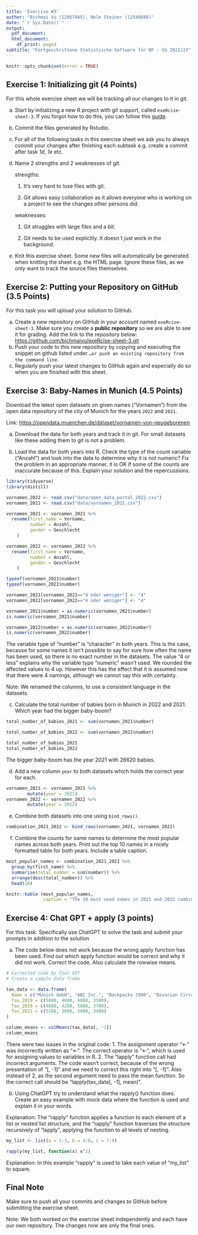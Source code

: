```yaml
---
title: 'Exercise #3'
author: "Bichmai Vu (12057445), Nele Steiner (12548686)"
date: "`r Sys.Date()`"
output:
  pdf_document:
  html_document:
    df_print: paged
subtitle: "Fortgeschrittene Statistische Software für NF - SS 2022/23"
---
```

    
```r
knitr::opts_chunk$set(error = TRUE)
```

## Exercise 1: Initializing git (4 Points)

For this whole exercise sheet we will be tracking all our changes to it
in git.

a)  Start by initializing a new R project with git support, called
    `exeRcise-sheet-3`. If you forgot how to do this, you can follow
    this
    [guide](https://malikaihle.github.io/Introduction-RStudio-Git-GitHub/rstudio_project.html).
b)  Commit the files generated by Rstudio.
c)  For all of the following tasks in this exercise sheet we ask you to
    always commit your changes after finishing each subtask e.g. create
    a commit after task *1d*, *1e* etc.

d)  Name 2 strengths and 2 weaknesses of git.
    
    strengths: 
    1. It's very hard to lose files with git.

    2. Git allows easy collaboration as it allows everyone who is working on a project to see the changes other persons did.
    
    weaknesses: 
    1. Git struggles with large files and a bit.

    2. Git needs to be used explicitly. It doesn`t just work in the background. 
    
e)  Knit this exercise sheet. Some new files will automatically be
    generated when knitting the sheet e.g. the HTML page. Ignore these
    files, as we only want to track the source files themselves.

## Exercise 2: Putting your Repository on GitHub (3.5 Points)

For this task you will upload your solution to GitHub.

a)  Create a new repository on GitHub in your account named
    `exeRcise-sheet-3`. Make sure you create a **public repository** so
    we are able to see it for grading. Add the link to the repository
    below: <https://github.com/bichmaivu/exeRcise-sheet-3.git>
b)  Push your code to this new repository by copying and executing the
    snippet on github listed under
    `…or push an existing repository from the command line`.
c)  Regularly push your latest changes to GitHub again and especially do
    so when you are finished with this sheet.

## Exercise 3: Baby-Names in Munich (4.5 Points)

Download the latest open datasets on given names ("Vornamen") from the
open data repository of the city of Munich for the years `2022` and
`2021`.

Link: <https://opendata.muenchen.de/dataset/vornamen-von-neugeborenen>

a)  Download the data for both years and track it in git. For small
    datasets like these adding them to git is not a problem.

b)  Load the data for both years into R. Check the type of the count
    variable ("Anzahl") and look into the data to determine why it is
    not numeric? Fix the problem in an appropriate manner, it is OK if
    some of the counts are inaccurate because of this. Explain your
    solution and the repercussions.
    
```r
library(tidyverse)
library(distill)
```

```r
vornamen_2022 <- read.csv("data/open_data_portal_2022.csv")
vornamen_2021 <- read.csv("data/vornamen_2021.csv")

vornamen_2021 <- vornamen_2021 %>% 
  rename(first_name = Vorname,
         number = Anzahl,
         gender = Geschlecht
    )

vornamen_2022 <- vornamen_2022 %>% 
  rename(first_name = Vorname,
         number = Anzahl,
         gender = Geschlecht
    )

typeof(vornamen_2021$number)
typeof(vornamen_2022$number)

vornamen_2021[vornamen_2021=="4 oder weniger"] <- "4"
vornamen_2022[vornamen_2022=="4 oder weniger"] <- "4"

vornamen_2021$number = as.numeric(vornamen_2021$number)
is.numeric(vornamen_2021$number)

vornamen_2022$number = as.numeric(vornamen_2022$number)
is.numeric(vornamen_2022$number)
```

The variable type of "number" is "character" in both years. This is the case, because for some names it isn't possible to say for sure how often the name has been used, so there is no exact number in the datasets. The value "4 or less" explains why the variable type "numeric" wasn't used. 
We rounded the affected values to 4 up. However this has the effect that it is assumed now that there were 4 namings, although we cannot say this with certainty. 

Note: We renamed the columns, to use a consistent language in the datasets. 

c)  Calculate the total number of babies born in Munich in 2022
    and 2021. Which year had the bigger baby-boom?
    
```r
total_number_of_babies_2021 <- sum(vornamen_2021$number)

total_number_of_babies_2022 <- sum(vornamen_2022$number)

total_number_of_babies_2021
total_number_of_babies_2022
```

The bigger baby-boom has the year 2021 with 26620 babies.

d)  Add a new column `year` to both datasets which holds the correct
    year for each.
    
```r
vornamen_2021 <- vornamen_2021 %>%
        mutate(year = 2021)
vornamen_2022 <- vornamen_2022 %>%
        mutate(year = 2022)
```

e)  Combine both datasets into one using `bind_rows()`.

```r
combination_2021_2022 <- bind_rows(vornamen_2021, vornamen_2022)
```

f)  Combine the counts for same names to determine the most popular
    names across both years. Print out the top 10 names in a nicely
    formatted table for both years. Include a table caption.
    
```r
most_popular_names <- combination_2021_2022 %>% 
  group_by(first_name) %>%
  summarise(total_number = sum(number)) %>%
  arrange(desc(total_number)) %>%
  head(10)

knitr::kable (most_popular_names, 
              caption = "The 10 most used names in 2021 and 2022 combined") 
```

## Exercise 4: Chat GPT + apply (3 points)

For this task: Specifically use ChatGPT to solve the task and submit
your prompts in addition to the solution

a)  The code below does not work because the wrong apply function has
    been used. Find out which apply function would be correct and why it
    did not work. Correct the code. Also calculate the rowwise means.


```r
# Corrected code by Chat GPT
# Create a sample data frame

tax_data <- data.frame(
  Name = c("Munich GmbH", "ABC Inc.", "Backpacks 1980", "Bavarian Circus"),
  Tax_2019 = c(5000, 4000, 6000, 3500),
  Tax_2020 = c(4800, 4200, 5800, 3700),
  Tax_2021 = c(5200, 3800, 5900, 3400)
)

column_means <- colMeans(tax_data[, -1])
column_means
```

There were two issues in the original code: 
1. The assignment operator "<-" was incorrectly written as "\<-". The correct operator is "<-", which is used for assigning values to variables in R.
2. The "lapply" function call had incorrect arguments. The code wasn't correct, because of the wrong presentation of "[, -1]" and we need to correct this right into "[, -1]". Also instead of 2, as the second argument need to pass the mean function. So the correct call should be "lapply(tax_data[, -1], mean)".


b)  Using ChatGPT try to understand what the rapply() function does.
    Create an easy example with mock data where the function is used and
    explain it in your words. 

Explanation: The "rapply" function applies a function to each element of a list or nested list structure, and the "rapply" function traverses the structure recursively of "lapply", applying the function to all levels of nesting.

```r
my_list <- list(a = 1:3, b = 4:6, c = 7:9)

rapply(my_list, function(x) x^2)
```

Explanation: In this example "rapply" is used to take each value of "my_list" to square.

## Final Note

Make sure to push all your commits and changes to GitHub before
submitting the exercise sheet.

Note: We both worked on the exercise sheet independently and each have our own repository. The changes now are only the final ones.